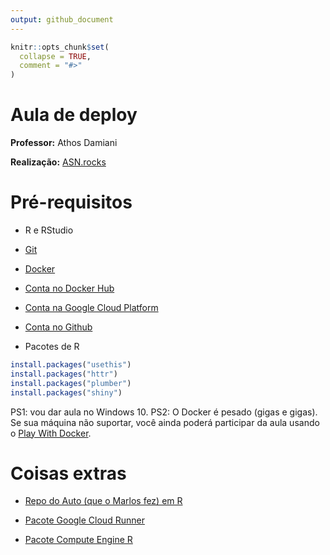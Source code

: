 ```yaml
---
output: github_document
---
```


<!-- README.md is generated from README.Rmd. Please edit that file -->

```r
knitr::opts_chunk$set(
  collapse = TRUE,
  comment = "#>"
)
```

# Aula de deploy

**Professor:** Athos Damiani 

**Realização:** [ASN.rocks](https://asn.rocks/)

# Pré-requisitos

- R e RStudio
- [Git](https://git-scm.com/)
- [Docker](https://www.docker.com/products/docker-desktop)
- [Conta no Docker Hub](https://www.docker.com/products/docker-hub)
- [Conta na Google Cloud Platform](https://console.cloud.google.com/?hl=pt-br)
- [Conta no Github](https://github.com/)

- Pacotes de R

```r
install.packages("usethis")
install.packages("httr")
install.packages("plumber")
install.packages("shiny")
```

PS1: vou dar aula no Windows 10.
PS2: O Docker é pesado (gigas e gigas). Se sua máquina não suportar, você ainda poderá participar da aula usando o [Play With Docker](https://labs.play-with-docker.com/).


# Coisas extras

- [Repo do Auto (que o Marlos fez) em R](https://github.com/curso-r/asn-auto)

- [Pacote Google Cloud Runner](https://code.markedmondson.me/googleCloudRunner/)

- [Pacote Compute Engine R](https://cloudyr.github.io/googleComputeEngineR/)
